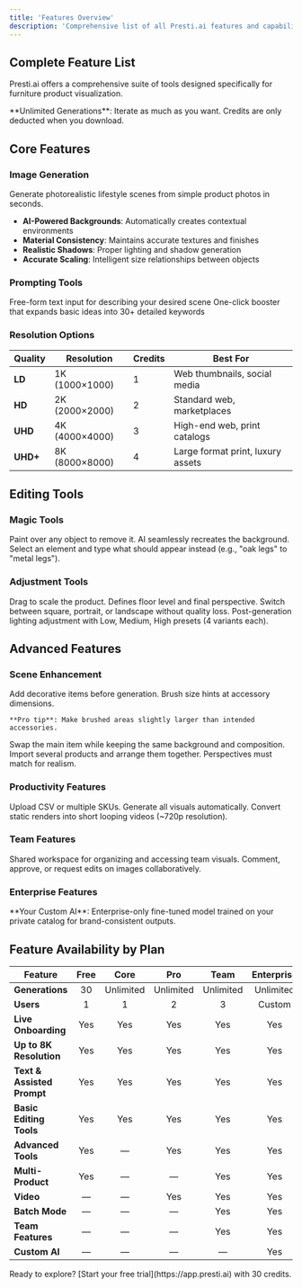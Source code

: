 ```yaml
---
title: 'Features Overview'
description: 'Comprehensive list of all Presti.ai features and capabilities'
---
```


## Complete Feature List

Presti.ai offers a comprehensive suite of tools designed specifically for furniture product visualization.

<Info>
  **Unlimited Generations**: Iterate as much as you want. Credits are only deducted when you download.
</Info>

## Core Features

### Image Generation
Generate photorealistic lifestyle scenes from simple product photos in seconds.

- **AI-Powered Backgrounds**: Automatically creates contextual environments
- **Material Consistency**: Maintains accurate textures and finishes
- **Realistic Shadows**: Proper lighting and shadow generation
- **Accurate Scaling**: Intelligent size relationships between objects

### Prompting Tools

<CardGroup cols={2}>
  <Card title="Text Prompt" icon="keyboard">
    Free-form text input for describing your desired scene
  </Card>
  <Card title="Assisted Prompt" icon="wand-magic-sparkles">
    One-click booster that expands basic ideas into 30+ detailed keywords
  </Card>
</CardGroup>

### Resolution Options

| Quality | Resolution | Credits | Best For |
|---------|------------|---------|----------|
| **LD** | 1K (1000×1000) | 1 | Web thumbnails, social media |
| **HD** | 2K (2000×2000) | 2 | Standard web, marketplaces |
| **UHD** | 4K (4000×4000) | 3 | High-end web, print catalogs |
| **UHD+** | 8K (8000×8000) | 4 | Large format print, luxury assets |

## Editing Tools

### Magic Tools

<AccordionGroup>
  <Accordion title="Magic Erase" icon="eraser">
    Paint over any object to remove it. AI seamlessly recreates the background.
  </Accordion>
  <Accordion title="Magic Replace" icon="wand-sparkles">
    Select an element and type what should appear instead (e.g., "oak legs" to "metal legs").
  </Accordion>
</AccordionGroup>

### Adjustment Tools

<AccordionGroup>
  <Accordion title="Resize Product" icon="expand">
    Drag to scale the product. Defines floor level and final perspective.
  </Accordion>
  <Accordion title="Change Aspect Ratio" icon="crop">
    Switch between square, portrait, or landscape without quality loss.
  </Accordion>
  <Accordion title="Relight" icon="sun">
    Post-generation lighting adjustment with Low, Medium, High presets (4 variants each).
  </Accordion>
</AccordionGroup>

## Advanced Features

### Scene Enhancement

<Tabs>
  <Tab title="Accessorize">
    Add decorative items before generation. Brush size hints at accessory dimensions.
    
    **Pro tip**: Make brushed areas slightly larger than intended accessories.
  </Tab>
  <Tab title="Replace Product">
    Swap the main item while keeping the same background and composition.
  </Tab>
  <Tab title="Multi-Product Staging">
    Import several products and arrange them together. Perspectives must match for realism.
  </Tab>
</Tabs>

### Productivity Features

<CardGroup cols={2}>
  <Card title="Batch Mode" icon="layer-group">
    Upload CSV or multiple SKUs. Generate all visuals automatically.
  </Card>
  <Card title="Video Generation" icon="video">
    Convert static renders into short looping videos (~720p resolution).
  </Card>
</CardGroup>

### Team Features

<CardGroup cols={2}>
  <Card title="Team Album" icon="images">
    Shared workspace for organizing and accessing team visuals.
  </Card>
  <Card title="Review Mode" icon="comments">
    Comment, approve, or request edits on images collaboratively.
  </Card>
</CardGroup>

### Enterprise Features

<Note>
  **Your Custom AI**: Enterprise-only fine-tuned model trained on your private catalog for brand-consistent outputs.
</Note>

## Feature Availability by Plan

| Feature | Free | Core | Pro | Team | Enterprise |
|---------|:----:|:----:|:---:|:----:|:----------:|
| **Generations** | 30 | Unlimited | Unlimited | Unlimited | Unlimited |
| **Users** | 1 | 1 | 2 | 3 | Custom |
| **Live Onboarding** | Yes | Yes | Yes | Yes | Yes |
| **Up to 8K Resolution** | Yes | Yes | Yes | Yes | Yes |
| **Text & Assisted Prompt** | Yes | Yes | Yes | Yes | Yes |
| **Basic Editing Tools** | Yes | Yes | Yes | Yes | Yes |
| **Advanced Tools** | Yes | — | Yes | Yes | Yes |
| **Multi-Product** | Yes | — | — | Yes | Yes |
| **Video** | — | — | Yes | Yes | Yes |
| **Batch Mode** | — | — | — | Yes | Yes |
| **Team Features** | — | — | — | Yes | Yes |
| **Custom AI** | — | — | — | — | Yes |

<Check>
  Ready to explore? [Start your free trial](https://app.presti.ai) with 30 credits.
</Check>